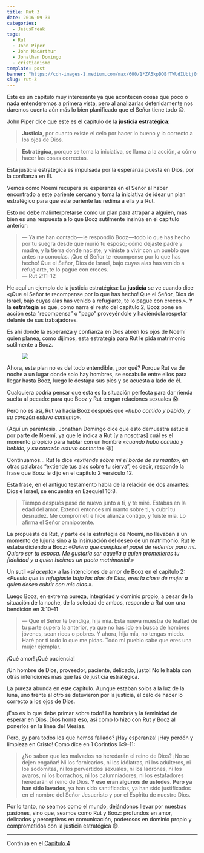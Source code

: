 ```yaml
---
title: Rut 3
date: 2016-09-30
categories:
  - JesusFreak
tags:
  - Rut
  - John Piper
  - John MacArthur
  - Jonathan Domingo
  - cristianismo
template: post
banner: "https://cdn-images-1.medium.com/max/600/1*ZA5kpDOBfTWUdIUbtj0mnA.png"
slug: rut-3
---
```


Este es un capítulo muy interesante ya que acontecen cosas que poco o nada entenderemos a primera vista, pero al analizarlas detenidamente nos daremos cuenta aún más lo bien planificado que el Señor tiene todo 😌.

John Piper dice que este es el capítulo de la **justicia estratégica**:

> **Justicia**, por cuanto existe el celo por hacer lo bueno y lo correcto a los ojos de Dios.

> **Estratégica**, porque se toma la iniciativa, se llama a la acción, a cómo hacer las cosas correctas.

Esta justicia estratégica es impulsada por la esperanza puesta en Dios, por la confianza en Él.

Vemos cómo Noemí recupera su esperanza en el Señor al haber encontrado a este pariente cercano y toma la iniciativa de idear un plan estratégico para que este pariente las redima a ella y a Rut.

Esto no debe malinterpretarse como un plan para atrapar a alguien, mas bien es una respuesta a lo que Booz sutilmente insinúa en el capítulo anterior:

> — Ya me han contado — le respondió Booz — todo lo que has hecho por tu suegra desde que murió tu esposo; cómo dejaste padre y madre, y la tierra donde naciste, y viniste a vivir con un pueblo que antes no conocías. ¡Que el Señor te recompense por lo que has hecho! Que el Señor, Dios de Israel, bajo cuyas alas has venido a refugiarte, te lo pague con creces.<br />
> — Rut 2:11–12

He aquí un ejemplo de la justicia estratégica: La **justicia** se ve cuando dice «¡Que el Señor te recompense por lo que has hecho! Que el Señor, Dios de Israel, bajo cuyas alas has venido a refugiarte, te lo pague con creces.». Y la **estrategia** es que, como narra el resto del capítulo 2, Booz pone en acción esta “recompensa” o “pago” proveyéndole y haciéndola respetar delante de sus trabajadores.

Es ahí donde la esperanza y confianza en Dios abren los ojos de Noemí quien planea, como dijimos, esta estrategia para Rut le pida matrimonio sutilmente a Booz.

<figure class="text-center">

![](https://cdn-images-1.medium.com/max/600/1*ZA5kpDOBfTWUdIUbtj0mnA.png)

</figure>

Ahora, este plan no es del todo entendible, ¿por qué? Porque Rut va de noche a un lugar donde solo hay hombres, se escabulle entre ellos para llegar hasta Booz, luego le destapa sus pies y se acuesta a lado de él.

Cualquiera podría pensar que esta es la situación perfecta para dar rienda suelta al pecado: para que Booz y Rut tengan relaciones sexuales 😱.

Pero no es así, Rut va hacia Booz después que _«hubo comido y bebido, y su corazón estuvo contento»_.

(Aquí un paréntesis. Jonathan Domingo dice que esto demuestra astucia por parte de Noemí, ya que le indica a Rut [y a nosotras] cuál es el momento propicio para hablar con un hombre _«cuando hubo comido y bebido, y su corazón estuvo contento»_ 😆)

Continuamos… Rut le dice _«extiende sobre mí el borde de su manto»_, en otras palabras “extiende tus alas sobre tu sierva”, es decir, responde la frase que Booz le dijo en el capítulo 2 versículo 12.

Esta frase, en el antiguo testamento habla de la relación de dos amantes: Dios e Israel, se encuentra en Ezequiel 16:8.

> Tiempo después pasé de nuevo junto a ti, y te miré. Estabas en la edad del amor. Extendí entonces mi manto sobre ti, y cubrí tu desnudez. Me comprometí e hice alianza contigo, y fuiste mía. Lo afirma el Señor omnipotente.

La propuesta de Rut, y parte de la estrategia de Noemí, no llevaban a un momento de lujuria sino a la insinuación del deseo de un matrimonio. Rut le estaba diciendo a Booz: _«Quiero que cumplas el papel de redentor para mi. Quiero ser tu esposa. Me gustaría ser aquella a quien prometieras tu fidelidad y a quien hicieras un pacto matrimonial.»_

Un sutil _«sí acepto»_ a las intenciones de amor de Booz en el capítulo 2: _«Puesto que te refugiaste bajo las alas de Dios, eres la clase de mujer a quien deseo cubrir con mis alas.»._

Luego Booz, en extrema pureza, integridad y dominio propio, a pesar de la situación de la noche, de la soledad de ambos, responde a Rut con una bendición en 3:10–11

> — Que el Señor te bendiga, hija mía. Esta nueva muestra de lealtad de tu parte supera la anterior, ya que no has ido en busca de hombres jóvenes, sean ricos o pobres. Y ahora, hija mía, no tengas miedo. Haré por ti todo lo que me pidas. Todo mi pueblo sabe que eres una mujer ejemplar.

¡Qué amor! ¡Qué paciencia!

¡Un hombre de Dios, proveedor, paciente, delicado, justo! No le habla con otras intenciones mas que las de justicia estratégica.

La pureza abunda en este capítulo. Aunque estaban solos a la luz de la luna, uno frente al otro se detuvieron por la justicia, el celo de hacer lo correcto a los ojos de Dios.

¡Eso es lo que debe primar sobre todo! La hombría y la feminidad de esperar en Dios. Dios honra eso, así como lo hizo con Rut y Booz al ponerlos en la línea del Mesías.

Pero, ¿y para todos los que hemos fallado? ¡Hay esperanza! ¡Hay perdón y limpieza en Cristo! Como dice en 1 Corintios 6:9–11:

> ¿No saben que los malvados no heredarán el reino de Dios? ¡No se dejen engañar! Ni los fornicarios, ni los idólatras, ni los adúlteros, ni los sodomitas, ni los pervertidos sexuales, ni los ladrones, ni los avaros, ni los borrachos, ni los calumniadores, ni los estafadores heredarán el reino de Dios. **Y eso eran algunos de ustedes. Pero ya han sido lavados**, ya han sido santificados, ya han sido justificados en el nombre del Señor Jesucristo y por el Espíritu de nuestro Dios.

Por lo tanto, no seamos como el mundo, dejándonos llevar por nuestras pasiones, sino que, seamos como Rut y Booz: profundos en amor, delicados y perceptivos en comunicación, poderosos en dominio propio y comprometidos con la justicia estratégica 😊.

---

Continúa en el [Capítulo 4](https://prosigohacialameta.com/rut-4)
